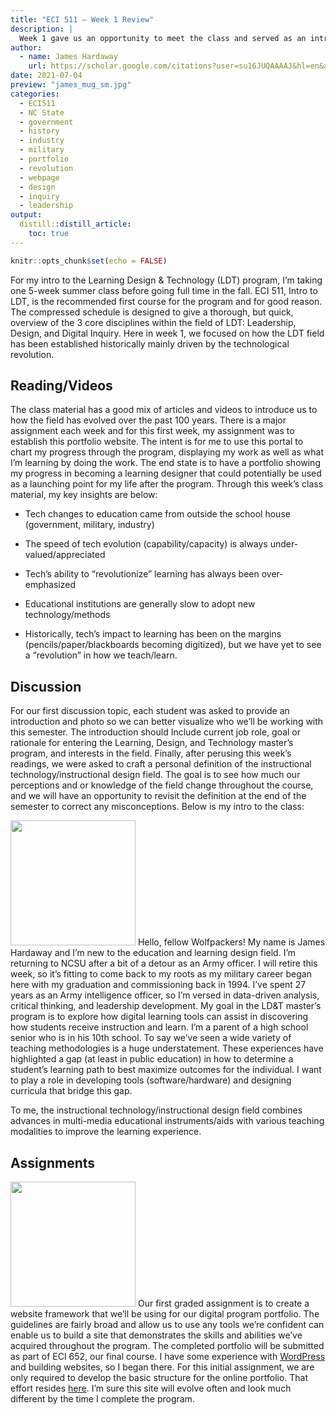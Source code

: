 ```yaml
---
title: "ECI 511 – Week 1 Review"
description: |
  Week 1 gave us an opportunity to meet the class and served as an introduction to the field of learning design and technology.
author:
  - name: James Hardaway
    url: https://scholar.google.com/citations?user=su16JUQAAAAJ&hl=en&authuser=1
date: 2021-07-04
preview: "james_mug_sm.jpg"
categories:
  - ECI511
  - NC State
  - government
  - history
  - industry
  - military
  - portfolio
  - revolution
  - webpage
  - design
  - inquiry
  - leadership
output:
  distill::distill_article:
    toc: true
---
```


```r
knitr::opts_chunk$set(echo = FALSE)
```

For my intro to the Learning Design & Technology (LDT) program, I'm taking one 5-week summer class before going full time in the fall. ECI 511, Intro to LDT, is the recommended first course for the program and for good reason. The compressed schedule is designed to give a thorough, but quick, overview of the 3 core disciplines within the field of LDT: Leadership, Design, and Digital Inquiry. Here in week 1, we focused on how the LDT field has been established historically mainly driven by the technological revolution.

## Reading/Videos

The class material has a good mix of articles and videos to introduce us to how the field has evolved over the past 100 years. There is a major assignment each week and for this first week, my assignment was to establish this portfolio website. The intent is for me to use this portal to chart my progress through the program, displaying my work as well as what I'm learning by doing the work. The end state is to have a portfolio showing my progress in becoming a learning designer that could potentially be used as a launching point for my life after the program. Through this week's class material, my key insights are below:

-   Tech changes to education came from outside the school house (government, military, industry)

-   The speed of tech evolution (capability/capacity) is always under-valued/appreciated

-   Tech's ability to "revolutionize" learning has always been over-emphasized

-   Educational institutions are generally slow to adopt new technology/methods

-   Historically, tech's impact to learning has been on the margins (pencils/paper/blackboards becoming digitized), but we have yet to see a "revolution" in how we teach/learn.

## Discussion

For our first discussion topic, each student was asked to provide an introduction and photo so we can better visualize who we'll be working with this semester. The introduction should Include current job role, goal or rationale for entering the Learning, Design, and Technology master's program, and interests in the field. Finally, after perusing this week's readings, we were asked to craft a personal definition of the instructional technology/instructional design field. The goal is to see how much our perceptions and or knowledge of the field change throughout the course, and we will have an opportunity to revisit the definition at the end of the semester to correct any misconceptions. Below is my intro to the class:

::: float-left
<img src="james_mug_sm.jpg" width="200px"/> Hello, fellow Wolfpackers! My name is James Hardaway and I'm new to the education and learning design field. I'm returning to NCSU after a bit of a detour as an Army officer. I will retire this week, so it's fitting to come back to my roots as my military career began here with my graduation and commissioning back in 1994. I've spent 27 years as an Army intelligence officer, so I'm versed in data-driven analysis, critical thinking, and leadership development. My goal in the LD&T master's program is to explore how digital learning tools can assist in discovering how students receive instruction and learn. I'm a parent of a high school senior who is in his 10th school. To say we've seen a wide variety of teaching methodologies is a huge understatement. These experiences have highlighted a gap (at least in public education) in how to determine a student's learning path to best maximize outcomes for the individual. I want to play a role in developing tools (software/hardware) and designing curricula that bridge this gap.

To me, the instructional technology/instructional design field combines advances in multi-media educational instruments/aids with various teaching modalities to improve the learning experience.
:::

## Assignments

::: float-left
<img src="initial-portfolio.png" width="200px"/> Our first graded assignment is to create a website framework that we'll be using for our digital program portfolio. The guidelines are fairly broad and allow us to use any tools we're confident can enable us to build a site that demonstrates the skills and abilities we've acquired throughout the program. The completed portfolio will be submitted as part of ECI 652, our final course. I have some experience with [WordPress](https://wordpress.ncsu.edu/) and building websites, so I began there. For this initial assignment, we are only required to develop the basic structure for the online portfolio. That effort resides [here](https://jmhardaw.wordpress.ncsu.edu/). I'm sure this site will evolve often and look much different by the time I complete the program.
:::
